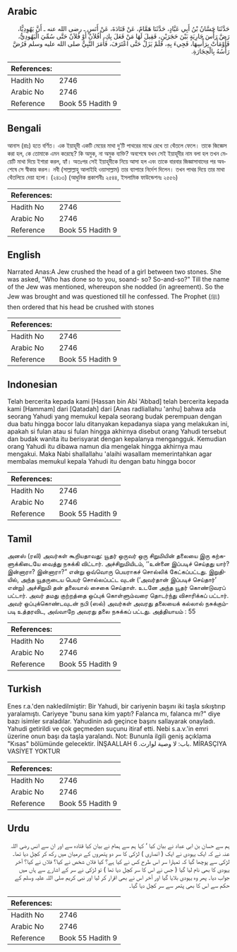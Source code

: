## Arabic


<div dir="rtl" lang="ar" style={{fontSize:'larger',backgroundColor:'#f8f9fa',padding:20}}>
حَدَّثَنَا حَسَّانُ بْنُ أَبِي عَبَّادٍ، حَدَّثَنَا هَمَّامٌ، عَنْ قَتَادَةَ، عَنْ أَنَسٍ ـ رضى الله عنه ـ أَنَّ يَهُوِدِيًّا، رَضَّ رَأْسَ جَارِيَةٍ بَيْنَ حَجَرَيْنِ، فَقِيلَ لَهَا مَنْ فَعَلَ بِكِ، أَفُلاَنٌ أَوْ فُلاَنٌ حَتَّى سُمِّيَ الْيَهُودِيُّ، فَأَوْمَأَتْ بِرَأْسِهَا، فَجِيءَ بِهِ، فَلَمْ يَزَلْ حَتَّى اعْتَرَفَ، فَأَمَرَ النَّبِيُّ صلى الله عليه وسلم فَرُضَّ رَأْسُهُ بِالْحِجَارَةِ‏.‏
</div>
<div style={{backgroundColor:'#f8f9fa',padding:20, marginBottom: 10}}><table> <thead> <tr> <th>References:</th> <th></th> </tr> </thead> <tbody><tr><td>Hadith No</td><td>2746</td></tr><tr><td>Arabic No</td><td>2746</td></tr><tr><td>Reference</td><td>Book 55 Hadith 9</td></tr></tbody></table></div>

## Bengali


<div dir="ltr" lang="bn" style={{fontSize:'larger',backgroundColor:'#f8f9fa',padding:20}}>
আনাস (রাঃ) হতে বর্ণিত। এক ইয়াহূদী একটি মেয়ের মাথা দু’টি পাথরের মাঝে রেখে তা থেঁতলে ফেলে। তাকে জিজ্ঞেস করা হল, কে তোমাকে এমন করেছে? কি অমুক, না অমুক ব্যক্তি? অবশেষে যখন সেই ইয়াহূদীর নাম বলা হল তখন মেয়েটি মাথা দিয়ে ইশারা করল, হ্যাঁ। অতঃপর সেই ইয়াহূদীকে নিয়ে আসা হল এবং তাকে বারবার জিজ্ঞাসাবাদের পর অবশেষে সে স্বীকার করল। নবী (সাল্লাল্লাহু আলাইহি ওয়াসাল্লাম) তার ব্যাপারে নির্দেশ দিলেন। তখন পাথর দিয়ে তার মাথা থেঁতলিয়ে দেয়া হলো। (২৪১৩) (আধুনিক প্রকাশনীঃ ২৫৪৪, ইসলামিক ফাউন্ডেশনঃ ২৫৫৬)
</div>
<div style={{backgroundColor:'#f8f9fa',padding:20, marginBottom: 10}}><table> <thead> <tr> <th>References:</th> <th></th> </tr> </thead> <tbody><tr><td>Hadith No</td><td>2746</td></tr><tr><td>Arabic No</td><td>2746</td></tr><tr><td>Reference</td><td>Book 55 Hadith 9</td></tr></tbody></table></div>

## English


<div dir="ltr" lang="en" style={{fontSize:'larger',backgroundColor:'#f8f9fa',padding:20}}>
Narrated Anas:A Jew crushed the head of a girl between two stones. She was asked, "Who has done so to you, soand- so? So-and-so?" Till the name of the Jew was mentioned, whereupon she nodded (in agreement). So the Jew was brought and was questioned till he confessed. The Prophet (ﷺ) then ordered that his head be crushed with stones
</div>
<div style={{backgroundColor:'#f8f9fa',padding:20, marginBottom: 10}}><table> <thead> <tr> <th>References:</th> <th></th> </tr> </thead> <tbody><tr><td>Hadith No</td><td>2746</td></tr><tr><td>Arabic No</td><td>2746</td></tr><tr><td>Reference</td><td>Book 55 Hadith 9</td></tr></tbody></table></div>

## Indonesian


<div dir="ltr" lang="id" style={{fontSize:'larger',backgroundColor:'#f8f9fa',padding:20}}>
Telah bercerita kepada kami [Hassan bin Abi 'Abbad] telah bercerita kepada kami [Hammam] dari [Qatadah] dari [Anas radliallahu 'anhu] bahwa ada seorang Yahudi yang memukul kepala seorang budak perempuan dengan dua batu hingga bocor lalu ditanyakan kepadanya siapa yang melakukan ini, apakah si fulan atau si fulan hingga akhirnya disebut orang Yahudi tersebut dan budak wanita itu berisyarat dengan kepalanya mengangguk. Kemudian orang Yahudi itu dibawa namun dia mengelak hingga akhirnya mau mengakui. Maka Nabi shallallahu 'alaihi wasallam memerintahkan agar membalas memukul kepala Yahudi itu dengan batu hingga bocor
</div>
<div style={{backgroundColor:'#f8f9fa',padding:20, marginBottom: 10}}><table> <thead> <tr> <th>References:</th> <th></th> </tr> </thead> <tbody><tr><td>Hadith No</td><td>2746</td></tr><tr><td>Arabic No</td><td>2746</td></tr><tr><td>Reference</td><td>Book 55 Hadith 9</td></tr></tbody></table></div>

## Tamil


<div dir="ltr" lang="ta" style={{fontSize:'larger',backgroundColor:'#f8f9fa',padding:20}}>
அனஸ் (ரலி) அவர்கள் கூறியதாவது: யூதர் ஒருவர் ஒரு சிறுமியின் தலையை இரு கற்களுக்கிடையே வைத்து நசுக்கி விட்டார். அச்சிறுமியிடம், ‘‘உன்னை இப்படிச் செய்தது யார்? இன்னாரா? இன்னாரா?” என்று ஒவ்வொரு பெயராகச் சொல்லிக் கேட்கப்பட்டது. இறுதியில், அந்த யூதருடைய பெயர் சொல்லப்பட்ட வுடன் (‘அவர்தான் இப்படிச் செய்தார்’ என்று) அச்சிறுமி தன் தலையால் சைகை செய்தாள். உடனே அந்த யூதர் கொண்டுவரப் பட்டார். அவர் தமது குற்றத்தை ஒப்புக் கொள்ளும்வரை தொடர்ந்து விசாரிக்கப் பட்டார். அவர் ஒப்புக்கொண்டவுடன் நபி (ஸல்) அவர்கள் அவரது தலையைக் கல்லால் நசுக்கும்படி உத்தரவிட, அவ்வாறே அவரது தலை நசுக்கப் பட்டது. அத்தியாயம் : 55
</div>
<div style={{backgroundColor:'#f8f9fa',padding:20, marginBottom: 10}}><table> <thead> <tr> <th>References:</th> <th></th> </tr> </thead> <tbody><tr><td>Hadith No</td><td>2746</td></tr><tr><td>Arabic No</td><td>2746</td></tr><tr><td>Reference</td><td>Book 55 Hadith 9</td></tr></tbody></table></div>

## Turkish


<div dir="ltr" lang="tr" style={{fontSize:'larger',backgroundColor:'#f8f9fa',padding:20}}>
Enes r.a.'den nakledilmiştir: Bir Yahudi, bir cariyenin başını iki taşla sıkıştırıp yaralamıştı. Cariyeye "bunu sana kim yaptı? Falanca mı, falanca mı?" diye bazı isimler sıraladılar. Yahudinin adı geçince başını sallayarak onayladı. Yahudi getirildi ve çok geçmeden suçunu itiraf etti. Nebi s.a.v.'in emri üzerine onun başı da taşla yaralandı. Not: Bununla ilgili geniş açıklama "Kısas" bölümünde gelecektir. İNŞAALLAH باب: لا وصية لوارث. 6. MİRASÇIYA VASİYET YOKTUR
</div>
<div style={{backgroundColor:'#f8f9fa',padding:20, marginBottom: 10}}><table> <thead> <tr> <th>References:</th> <th></th> </tr> </thead> <tbody><tr><td>Hadith No</td><td>2746</td></tr><tr><td>Arabic No</td><td>2746</td></tr><tr><td>Reference</td><td>Book 55 Hadith 9</td></tr></tbody></table></div>

## Urdu


<div dir="rtl" lang="ur" style={{fontSize:'larger',backgroundColor:'#f8f9fa',padding:20}}>
ہم سے حسان بن ابی عباد نے بیان کیا ‘ کہا ہم سے ہمام نے بیان کیا قتادہ سے اور ان سے انس رضی اللہ عنہ نے کہ ایک یہودی نے ایک ( انصاری ) لڑکی کا سر دو پتھروں کے درمیان میں رکھ کر کچل دیا تھا۔ لڑکی سے پوچھا گیا کہ تمہارا سر اس طرح کس نے کیا ہے؟ کیا فلاں شخص نے کیا؟ فلاں نے کیا؟ آخر یہودی کا بھی نام لیا گیا ( جس نے اس کا سر کچل دیا تھا ) تو لڑکی نے سر کے اشارے سے ہاں میں جواب دیا۔ پھر وہ یہودی بلایا گیا اور آخر اس نے بھی اقرار کر لیا اور نبی کریم صلی اللہ علیہ وسلم کے حکم سے اس کا بھی پتھر سے سر کچل دیا گیا۔
</div>
<div style={{backgroundColor:'#f8f9fa',padding:20, marginBottom: 10}}><table> <thead> <tr> <th>References:</th> <th></th> </tr> </thead> <tbody><tr><td>Hadith No</td><td>2746</td></tr><tr><td>Arabic No</td><td>2746</td></tr><tr><td>Reference</td><td>Book 55 Hadith 9</td></tr></tbody></table></div>